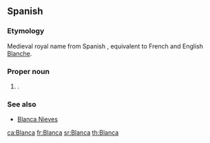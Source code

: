 ==Spanish==

===Etymology===
Medieval royal name from Spanish {{term|blanco||white|lang=es}}, equivalent to French and English [[Blanche]].

===Proper noun===
{{infl|es|proper noun|f}}

# {{given name|female|lang=es}}.

===See also===
*[[Blanca Nieves]]

[[ca:Blanca]]
[[fr:Blanca]]
[[sr:Blanca]]
[[th:Blanca]]